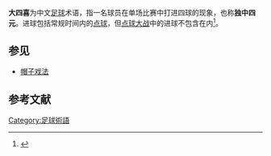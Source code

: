 {{NoteTA
|G1=足球
}}

'''大四喜'''为中文[[足球|足球]]术语，指一名球员在单场比赛中打进四球的现象，也称'''独中四元'''。进球包括常规时间内的[[罚点球|点球]]，但[[点球大战|点球大战]]中的进球不包含在内<ref>{{cite web|url=http://sports.people.com.cn/n1/2020/1203/c22141-31953468.html|title=欧冠-吉鲁上演大四喜 切尔西4：0大胜塞维利亚|publisher=人民网-体育频道|date=2020-12-03}}</ref>。

==参见==
*[[帽子戏法|帽子戏法]]

==参考文献==
{{Reflist}}

[[Category:足球術語|Category:足球術語]]
{{sport-stub}}
